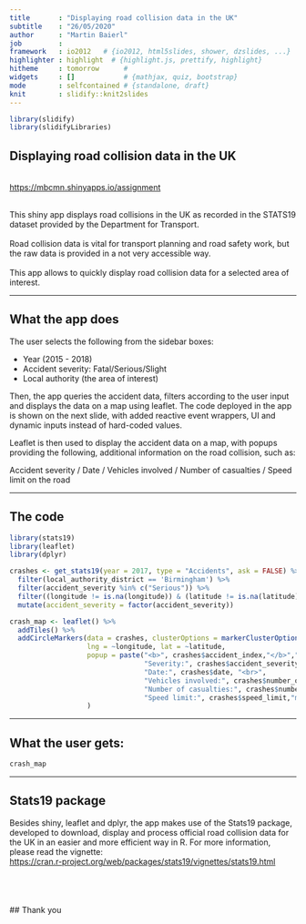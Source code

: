 ---
title       : "Displaying road collision data in the UK"
subtitle    : "26/05/2020"
author      : "Martin Baierl"
job         : 
framework   : io2012   # {io2012, html5slides, shower, dzslides, ...}
highlighter : highlight  # {highlight.js, prettify, highlight}
hitheme     : tomorrow      # 
widgets     : []            # {mathjax, quiz, bootstrap}
mode        : selfcontained # {standalone, draft}
knit        : slidify::knit2slides
---

<style>
.title-slide {
  background-color: #FFFFFF; /* #EDE0CF; ; #CA9F9D*/
code.r{
  font-size: 10px;
}
</style>

```{r, echo= FALSE, warning=FALSE, message=TRUE, fig.align = 'center'}

library(slidify)
library(slidifyLibraries)
```


## Displaying road collision data in the UK
<br /> 
<https://mbcmn.shinyapps.io/assignment>  
<br /> 

This shiny app displays road collisions in the UK as recorded in the STATS19 dataset provided by the Department for Transport.<br />  
Road collision data is vital for transport planning and road safety work, but the raw data is provided in a not very accessible way.<br />  
This app allows to quickly display road collision data for a selected area of interest.<br />

---


## What the app does


The user selects the following from the sidebar boxes:
  
  * Year (2015 - 2018)
  * Accident severity: Fatal/Serious/Slight
  * Local authority (the area of interest)

Then, the app queries the accident data, filters according to the user input and displays the data on a map using leaflet. The code deployed in the app is shown on the next slide, with added reactive event wrappers, UI and dynamic inputs instead of hard-coded values.

Leaflet is then used to display the accident data on a map, with popups providing the following, additional information on the road collision, such as:  

Accident severity / Date / Vehicles involved /  Number of casualties / Speed limit on the road


---


## The code 

```{r, echo= FALSE, warning=FALSE, message=FALSE, fig.show='hide'}
library(stats19)
library(leaflet)
library(dplyr)
```
    
```{r, echo= TRUE, warning=FALSE, message=FALSE, fig.show='hide'}

crashes <- get_stats19(year = 2017, type = "Accidents", ask = FALSE) %>%
  filter(local_authority_district == 'Birmingham') %>%
  filter(accident_severity %in% c("Serious")) %>%
  filter((longitude != is.na(longitude)) & (latitude != is.na(latitude))) %>%
  mutate(accident_severity = factor(accident_severity))

crash_map <- leaflet() %>%
  addTiles() %>%
  addCircleMarkers(data = crashes, clusterOptions = markerClusterOptions(),
                   lng = ~longitude, lat = ~latitude,
                   popup = paste("<b>", crashes$accident_index,"</b>","<br>",
                                 "Severity:", crashes$accident_severity, "<br>",
                                 "Date:", crashes$date, "<br>",
                                 "Vehicles involved:", crashes$number_of_vehicles,"<br>",
                                 "Number of casualties:", crashes$number_of_casualties,"<br>",
                                 "Speed limit:", crashes$speed_limit,"mph","<br>"),
                   )

```


---


## What the user gets:


```{r, echo= FALSE, warning=FALSE, message=FALSE, fig.align = 'left'}

crash_map
```


---


## Stats19 package

Besides shiny, leaflet and dplyr, the app makes use of the Stats19 package, developed to download, display and process official road collision data for the UK in an easier and more efficient way in R. For more information, please read the vignette:    
<https://cran.r-project.org/web/packages/stats19/vignettes/stats19.html>
<br />
<br />  
<br />  
## Thank you









